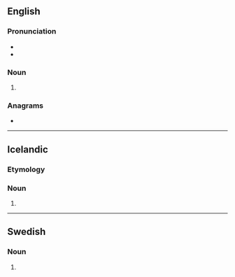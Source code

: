 ==English==

===Pronunciation===
* {{IPA|en|/dɪlz/}}
* {{rhymes|en|ɪlz|s=1}}

===Noun===
{{head|en|noun form}}

# {{plural of|en|dill}}

===Anagrams===
* {{anagrams|en|a=dills|S.D. Ill.}}

----

==Icelandic==

===Etymology===
{{nonlemma}}

===Noun===
{{head|is|noun form}}

# {{inflection of|is|dill||indef|gen|s}}

----

==Swedish==

===Noun===
{{head|sv|noun form}}

# {{sv-noun-form-indef-gen|dill}}